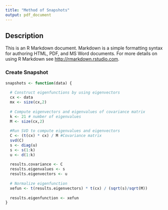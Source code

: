 ```yaml
---
title: "Method of Snapshots"
output: pdf_document
---
```


## Description

This is an R Markdown document. Markdown is a simple formatting syntax for authoring HTML, PDF, and MS Word documents. For more details on using R Markdown see <http://rmarkdown.rstudio.com>.

### Create Snapshot
```r
snapshots <- function(data) {
  
  # Construct eigenfunctions by using eigenvectors
  cx <- data
  mx <- size(cx,2)
  
  # Compute eigenvectors and eigenvalues of covariance matrix
  k <- 21 # number of eigenvalues
  M <- size(cx,2)
  
  #Run SVD to compute eigenvalues and eigenvectors
  C <- (t(cx) * cx) / M #Covariance matrix
  svd(C)
  s <- diag(u)
  s <- s(1:k)
  u <- d(1:k)
  
  results.covariance <- C
  results.eigenvalues <- s
  results.eigenvectors <- u
  
  # Normalize eigenfunction
  xefun <- t(results.eigenvectors) * t(cx) / (sqrt(s)/sqrt(M))
  
  results.eigenfunction <- xefun
}
```